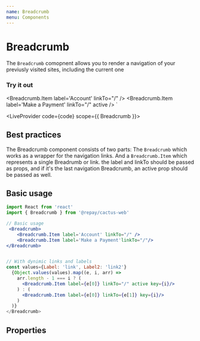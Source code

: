 ```yaml
---
name: Breadcrumb
menu: Components
---
```



# Breadcrumb

The `Breadcrumb` comopnent allows you to render a navigation of your previusly visited sites, including the current one

### Try it out

  <Breadcrumb.Item label='Account' linkTo="/" />
  <Breadcrumb.Item label='Make a Payment' linkTo="/" active />
</Breadcrumb>`

<LiveProvider code={code} scope={{ Breadcrumb }}>
  <LiveEditor style={livePreviewStyle} />
  <LiveError />
  <LivePreview />
</LiveProvider>

## Best practices

The Breadcrumb component consists of two parts: The `Breadcrumb` which works as a wrapper for the navigation links.
And a `Breadcrumb.Item` which represents a single Breadrumb or link. the label and linkTo should be passed as props,
and if it's the last navigation Breadcrumb, an active prop should be passed as well.

## Basic usage

```jsx
import React from 'react'
import { Breadcrumb } from '@repay/cactus-web'

// Basic usage
 <Breadcrumb>
    <Breadcrumb.Item label='Account' linkTo="/" />
    <Breadcrumb.Item label='Make a Payment'linkTo="/"/>
</Breadcrumb>


// With dynimic links and labels
const values={Label: 'link', Label2: 'link2'}
  {Object.values(values).map((e, i, arr) =>
    arr.length - 1 === i ? (
      <Breadcrumb.Item label={e[0]} linkTo="/" active key={i}/>
    ) : (
      <Breadcrumb.Item label={e[0]} linkTo={e[1]} key={i}/>
    )
  )}
</Breadcrumb>

```

## Properties

<PropsTable of={Breadcrumb} />
